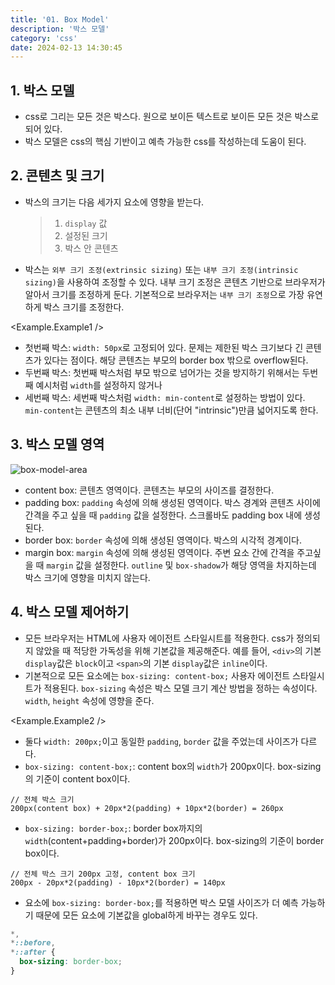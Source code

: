 ```yaml
---
title: '01. Box Model'
description: '박스 모델'
category: 'css'
date: 2024-02-13 14:30:45
---
```



## 1. 박스 모델

- css로 그리는 모든 것은 박스다. 원으로 보이든 텍스트로 보이든 모든 것은 박스로 되어 있다.
- 박스 모델은 css의 핵심 기반이고 예측 가능한 css를 작성하는데 도움이 된다.

## 2. 콘텐츠 및 크기

- 박스의 크기는 다음 세가지 요소에 영향을 받는다.
  > 1. `display` 값
  > 2. 설정된 크기
  > 3. 박스 안 콘텐츠
- 박스는 `외부 크기 조정(extrinsic sizing)` 또는 `내부 크기 조정(intrinsic sizing)`을 사용하여 조정할 수 있다. 내부 크기 조정은 콘텐츠 기반으로 브라우저가 알아서 크기를 조정하게 둔다. 기본적으로 브라우저는 `내부 크기 조정`으로 가장 유연하게 박스 크기를 조정한다.

<Example.Example1 />

- 첫번째 박스: `width: 50px`로 고정되어 있다. 문제는 제한된 박스 크기보다 긴 콘텐츠가 있다는 점이다. 해당 콘텐츠는 부모의 border box 밖으로 overflow된다.
- 두번째 박스: 첫번째 박스처럼 부모 밖으로 넘어가는 것을 방지하기 위해서는 두번째 예시처럼 `width`를 설정하지 않거나
- 세번째 박스: 세번째 박스처럼 `width: min-content`로 설정하는 방법이 있다. `min-content`는 콘텐츠의 최소 내부 너비(단어 "intrinsic")만큼 넓어지도록 한다.

## 3. 박스 모델 영역

![box-model-area](https://web.dev/static/learn/css/box-model/image/three-photo-frames-411b8e31c2b93_1920.jpg?hl=ko)

- content box: 콘텐츠 영역이다. 콘텐츠는 부모의 사이즈를 결정한다.
- padding box: `padding` 속성에 의해 생성된 영역이다. 박스 경계와 콘텐츠 사이에 간격을 주고 싶을 때 `padding` 값을 설정한다. 스크롤바도 padding box 내에 생성된다.
- border box: `border` 속성에 의해 생성된 영역이다. 박스의 시각적 경계이다.
- margin box: `margin` 속성에 의해 생성된 영역이다. 주변 요소 간에 간격을 주고싶을 때 `margin` 값을 설정한다. `outline` 및 `box-shadow`가 해당 영역을 차지하는데 박스 크기에 영향을 미치지 않는다.

## 4. 박스 모델 제어하기

- 모든 브라우저는 HTML에 사용자 에이전트 스타일시트를 적용한다. css가 정의되지 않았을 때 적당한 가독성을 위해 기본값을 제공해준다. 예를 들어, `<div>`의 기본 `display`값은 `block`이고 `<span>`의 기본 `display`값은 `inline`이다.
- 기본적으로 모든 요소에는 `box-sizing: content-box;` 사용자 에이전트 스타일시트가 적용된다. `box-sizing` 속성은 박스 모델 크기 계산 방법을 정하는 속성이다. `width`, `height` 속성에 영향을 준다.

<Example.Example2 />

- 둘다 `width: 200px;`이고 동일한 `padding`, `border` 값을 주었는데 사이즈가 다르다.
- `box-sizing: content-box;`: content box의 `width`가 200px이다. box-sizing의 기준이 content box이다.

```text showLineNumbers
// 전체 박스 크기
200px(content box) + 20px*2(padding) + 10px*2(border) = 260px
```

- `box-sizing: border-box;`: border box까지의 `width`(content+padding+border)가 200px이다. box-sizing의 기준이 border box이다.

```text showLineNumbers
// 전체 박스 크기 200px 고정, content box 크기
200px - 20px*2(padding) - 10px*2(border) = 140px
```

- 요소에 `box-sizing: border-box;`를 적용하면 박스 모델 사이즈가 더 예측 가능하기 때문에 모든 요소에 기본값을 global하게 바꾸는 경우도 있다.

```css showLineNumbers
*,
*::before,
*::after {
  box-sizing: border-box;
}
```
